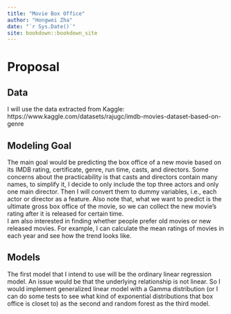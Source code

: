 ```yaml
--- 
title: "Movie Box Office"
author: "Hongwei Zha"
date: "`r Sys.Date()`"
site: bookdown::bookdown_site
---
```


# Proposal

## Data
I will use the data extracted from Kaggle: https://www.kaggle.com/datasets/rajugc/imdb-movies-dataset-based-on-genre

## Modeling Goal
The main goal would be predicting the box office of a new movie based on its IMDB rating, certificate, genre, run time, casts, and directors. Some concerns about the practicability is that casts and directors contain many names, to simplify it, I decide to only include the top three actors and only one  main director. Then I will convert them to dummy variables, i.e., each actor or director as a feature. Also note that, what we want to predict is the ultimate gross box office of the movie, so we can collect the new movie's rating after it is released for certain time.  
I am also interested in finding whether people prefer old movies or new released movies. For example, I can calculate the mean ratings of movies in each year and see how the trend looks like. 

## Models
The first model that I intend to use will be the ordinary linear regression model. An issue would be that the underlying relationship is not linear. So I would implement generalized linear model with a Gamma distribution (or I can do some tests to see what kind of exponential distributions that box office is closet to) as the second and random forest as the third model. 
